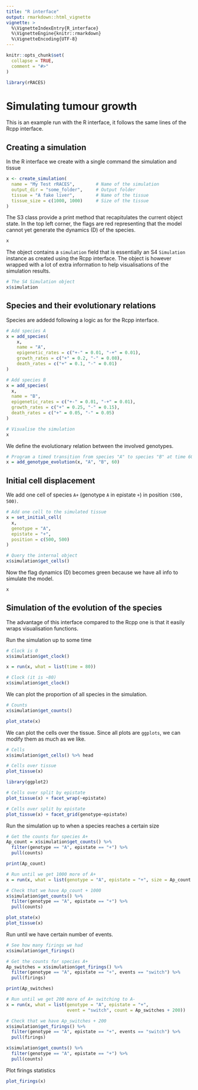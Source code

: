 ```yaml
---
title: "R interface"
output: rmarkdown::html_vignette
vignette: >
  %\VignetteIndexEntry{R_interface}
  %\VignetteEngine{knitr::rmarkdown}
  %\VignetteEncoding{UTF-8}
---
```


```r
knitr::opts_chunk$set(
  collapse = TRUE,
  comment = "#>"
)
```

```r
library(rRACES)
```

# Simulating tumour growth

This is an example run with the R interface, it follows the same lines of the Rcpp interface.

## Creating a simulation

In the R interface we create with a single command the simulation and tissue

```r
x <- create_simulation(
  name = "My Test rRACES",        # Name of the simulation
  output_dir = "some_folder",     # Output folder
  tissue = "A fake liver",        # Name of the tissue
  tissue_size = c(1000, 1000)     # Size of the tissue
)
```

The S3 class provide a print method that recapitulates the current object state. In the top left corner, the flags are red representing that the model cannot yet generate the dynamics (D) of the species.
```r
x
```

The object contains a `simulation` field that is essentially an S4 `Simulation` instance as created using the Rcpp interface. The object is however wrapped with a lot of extra information to help visualisations of the simulation results.

```r
# The S4 Simulation object
x$simulation
```

## Species and their evolutionary relations

Species are addedd following a logic as for the Rcpp interface.

```r
# Add species A
x = add_species(
    x,
    name = "A",
    epigenetic_rates = c("+-" = 0.01, "-+" = 0.01),
    growth_rates = c("+" = 0.2, "-" = 0.08),
    death_rates = c("+" = 0.1, "-" = 0.01)
)

# Add species B
x = add_species(
  x,
  name = "B",
  epigenetic_rates = c("+-" = 0.01, "-+" = 0.01),
  growth_rates = c("+" = 0.25, "-" = 0.15),
  death_rates = c("+" = 0.05, "-" = 0.05)
)

# Visualise the simulation
x
```

We define the evolutionary relation between the involved genotypes.

```r
# Program a timed transition from species "A" to species "B" at time 60
x = add_genotype_evolution(x, "A", "B", 60)
```

## Initial cell displacement

We add one cell of species `A+` (genotype `A` in epistate `+`) in position `(500, 500)`.

```r
# Add one cell to the simulated tissue
x = set_initial_cell(
  x,
  genotype = "A",
  epistate = "+",
  position = c(500, 500)
)

# Query the internal object
x$simulation$get_cells()
```


Now the flag dynamics (D) becomes green because we have all info to simulate the model.
```r
x
```

## Simulation of the evolution of the species

The advantage of this interface compared to the Rcpp one is that it easily wraps visualisation functions.

Run the simulation up to some time
```r
# Clock is 0
x$simulation$get_clock()

x = run(x, what = list(time = 80))

# Clock (it is ~80)
x$simulation$get_clock()

```

We can plot the proportion of all species in the simulation.

```r
# Counts
x$simulation$get_counts()

plot_state(x)
```

We can plot the cells over the tissue. Since all plots are `ggplots`, we can modify them as much as we like.

```r
# Cells
x$simulation$get_cells() %>% head

# Cells over tissue
plot_tissue(x)
```

```r
library(ggplot2)

# Cells over split by epistate
plot_tissue(x) + facet_wrap(~epistate)
```

```r
# Cells over split by epistate
plot_tissue(x) + facet_grid(genotype~epistate)
```

Run the simulation up to when a species reaches a certain size
```r
# Get the counts for species A+
Ap_count = x$simulation$get_counts() %>%
  filter(genotype == "A", epistate == "+") %>%
  pull(counts)

print(Ap_count)

# Run until we get 1000 more of A+
x = run(x, what = list(genotype = "A", epistate = "+", size = Ap_count + 1000))

# Check that we have Ap_count + 1000
x$simulation$get_counts() %>%
  filter(genotype == "A", epistate == "+") %>%
  pull(counts)
```

```r
plot_state(x)
plot_tissue(x)
```


Run until we have certain number of events.

```r
# See how many firings we had
x$simulation$get_firings()

# Get the counts for species A+
Ap_switches = x$simulation$get_firings() %>%
  filter(genotype == "A", epistate == "+", events == "switch") %>%
  pull(firings)

print(Ap_switches)

# Run until we get 200 more of A+ switching to A-
x = run(x, what = list(genotype = "A", epistate = "+",
                       event = "switch", count = Ap_switches + 200))

# Check that we have Ap_switches + 200
x$simulation$get_firings() %>%
  filter(genotype == "A", epistate == "+", events == "switch") %>%
  pull(firings)

x$simulation$get_counts() %>%
  filter(genotype == "A", epistate == "+") %>%
  pull(counts)
```

Plot firings statistics
```r
plot_firings(x)
```
